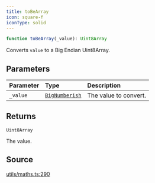 ```yaml
---
title: toBeArray
icon: square-f
iconType: solid
---
```


```ts
function toBeArray(_value): Uint8Array
```

Converts `value` to a Big Endian Uint8Array.

## Parameters

| Parameter | Type | Description |
| :------ | :------ | :------ |
| `_value` | [`BigNumberish`](/sdk/content/type-aliases/BigNumberish) | The value to convert. |

## Returns

`Uint8Array`

The value.

## Source

[utils/maths.ts:290](https://github.com/dominant-strategies/quais.js/blob/645041739db20c79ffe7730b79d42c9644eae500/src/utils/maths.ts#L290)
